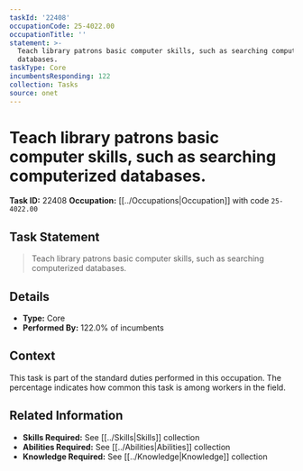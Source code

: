 ```yaml
---
taskId: '22408'
occupationCode: 25-4022.00
occupationTitle: ''
statement: >-
  Teach library patrons basic computer skills, such as searching computerized
  databases.
taskType: Core
incumbentsResponding: 122
collection: Tasks
source: onet
---
```

# Teach library patrons basic computer skills, such as searching computerized databases.

**Task ID:** 22408
**Occupation:** [[../Occupations|Occupation]] with code `25-4022.00`

## Task Statement

> Teach library patrons basic computer skills, such as searching computerized databases.

## Details

- **Type:** Core
- **Performed By:** 122.0% of incumbents

## Context

This task is part of the standard duties performed in this occupation. The percentage indicates how common this task is among workers in the field.

## Related Information

- **Skills Required:** See [[../Skills|Skills]] collection
- **Abilities Required:** See [[../Abilities|Abilities]] collection
- **Knowledge Required:** See [[../Knowledge|Knowledge]] collection

